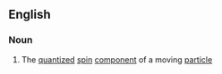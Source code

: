 ==English==

===Noun===
{{wikipedia}}
{{en-noun|helicities}}

#{{physics}} The [[quantized]] [[spin]] [[component]] of a moving [[particle]]